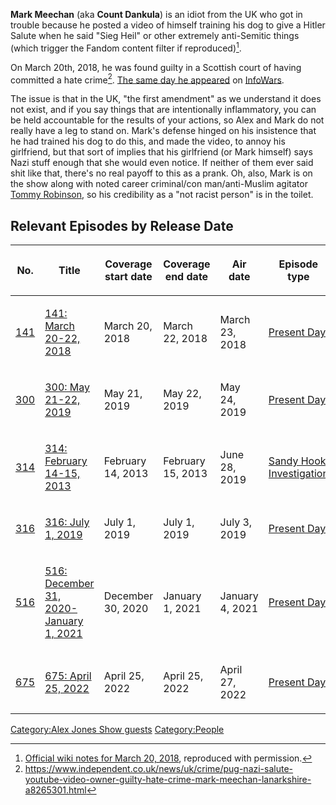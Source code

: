 {{Stub}}

'''Mark Meechan''' (aka '''Count Dankula''') is an idiot from the UK who got in trouble because he posted a video of himself training his dog to give a Hitler Salute when he said "Sieg Heil" or other extremely anti-Semitic things (which trigger the Fandom content filter if reproduced)<ref>[https://knowledgefight.com/the-past/2018/3/20/march-20-2018 Official wiki notes for March 20, 2018], reproduced with permission.</ref>.

On March 20th, 2018, he was found guilty in a Scottish court of having committed a hate crime<ref>https://www.independent.co.uk/news/uk/crime/pug-nazi-salute-youtube-video-owner-guilty-hate-crime-mark-meechan-lanarkshire-a8265301.html</ref>. [[141: March 20-22, 2018|The same day he appeared]] on [[InfoWars]].

The issue is that in the UK, "the first amendment" as we understand it does not exist, and if you say things that are intentionally inflammatory, you can be held accountable for the results of your actions, so Alex and Mark do not really have a leg to stand on. Mark's defense hinged on his insistence that he had trained his dog to do this, and made the video, to annoy his girlfriend, but that sort of implies that his girlfriend (or Mark himself) says Nazi stuff enough that she would even notice. If neither of them ever said shit like that, there's no real payoff to this as a prank. Oh, also, Mark is on the show along with noted career criminal/con man/anti-Muslim agitator [[Tommy Robinson]], so his credibility as a "not racist person" is in the toilet.

==Relevant Episodes by Release Date==
{| class="fandom-table"
!No.
!Title
!Coverage
start date
!Coverage
end date
!Air date
!Episode type
|-
|[[141: March 20-22, 2018|141]]
|[[141: March 20-22, 2018]]
|March 20, 2018
|March 22, 2018
|March 23, 2018
|[[:Category:Present Day|Present Day]]
|-
|[[300: May 21-22, 2019|300]]
|[[300: May 21-22, 2019]]
|May 21, 2019
|May 22, 2019
|May 24, 2019
|[[:Category:Present Day|Present Day]]
|-
|[[314: February 14-15, 2013|314]]
|[[314: February 14-15, 2013]]
|February 14, 2013
|February 15, 2013
|June 28, 2019
|[[:Category:Sandy Hook Investigation|Sandy Hook Investigation]]
|-
|[[316: July 1, 2019|316]]
|[[316: July 1, 2019]]
|July 1, 2019
|July 1, 2019
|July 3, 2019
|[[:Category:Present Day|Present Day]]
|-
|[[516: December 31, 2020- January 1, 2021|516]]
|[[516: December 31, 2020- January 1, 2021]]
|December 30, 2020
|January 1, 2021
|January 4, 2021
|[[:Category:Present Day|Present Day]]
|-
|[[675: April 25, 2022|675]]
|[[675: April 25, 2022]]
|April 25, 2022
|April 25, 2022
|April 27, 2022
|[[:Category:Present Day|Present Day]]
|}

[[Category:Alex Jones Show guests]]
[[Category:People]]
